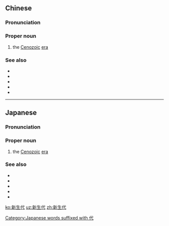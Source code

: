 ==Chinese==
{{zh-forms|type=21}}
{{wikipedia|lang=zh}}

===Pronunciation===
{{zh-pron
|m=Xīnshēngdài
|c=san1 saang1 doi6
|mn=qz:Sin-sng-tāi/tw,xm,zz:Sin-seng-tāi
|cat=pn
}}

===Proper noun===
{{zh-propn}}

# the [[Cenozoic]] [[era]]

===See also===
* {{zh-l|古近紀}}
* {{zh-l|新近紀}}
* {{zh-l|第四紀}}
* {{zh-l|中生代}}
* {{zh-l|顯生宙}}

{{zh-cat|Geology|Time}}

----

==Japanese==
{{DEFAULTSORT:しんせいだい}}
{{wikipedia|lang=ja}}
{{ja-kanjitab|しん|せい|だい|yomi=o}}

===Pronunciation===
{{ja-pron|acc=3|しんせいだい|y=o}}

===Proper noun===
{{ja-pos|しんせいだい|proper}}

# the [[Cenozoic]] [[era]]

===See also===
* {{ja-r|古%第%三%紀|^こ%だい%さん%き}}
* {{ja-r|新%第%三%紀|^しん%だい%さん%き}}
* {{ja-r|第%四%紀|^だい%よん%き}}
* {{ja-r|顕%生%代|^けん%せい%だい}}
* {{ja-r|中%生%代|^ちゅう%せい%だい}}

[[Category:Japanese words suffixed with 代]]
{{topics|ja|Geology|Time}}

[[ko:新生代]]
[[uz:新生代]]
[[zh:新生代]]